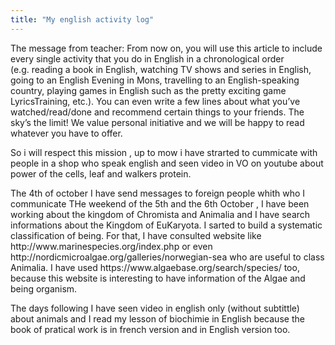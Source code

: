 ```yaml
---
title: "My english activity log"
---
```


The message from teacher: From now on, you will use this article to include every single activity that you do in English in a chronological order (e.g. reading a book in English, watching TV shows and series in English, going to an English Evening in Mons, travelling to an English-speaking country, playing games in English such as the pretty exciting game LyricsTraining, etc.). You can even write a few lines about what you’ve watched/read/done and recommend certain things to your friends. The sky’s the limit! We value personal initiative and we will be happy to read whatever you have to offer.

So i will respect this mission , up to mow i have strarted to cummicate with people in a shop who speak english and seen video in VO on youtube about power of the cells, leaf and walkers protein.

The 4th of october I have send messages to foreign people whith who I communicate
THe weekend of the 5th and the 6th October , I have been working about the kingdom of Chromista and Animalia and I have search informations about the Kingdom of EuKaryota. I sarted to build a systematic classification of being. For that, I have consulted website like http://www.marinespecies.org/index.php or even http://nordicmicroalgae.org/galleries/norwegian-sea who are useful to class Animalia. I have used  https://www.algaebase.org/search/species/ too, because this website is interesting to have information of the Algae and being organism.

The days following I have seen video in english only (without subtittle) about animals and I read my lesson of biochimie in English because the book of pratical work is in french version and in English version too.
